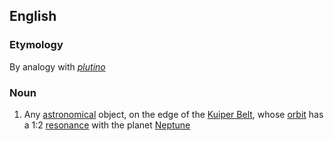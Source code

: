 ==English==

===Etymology===
By analogy with ''[[plutino]]''

===Noun===
{{en-noun}}

# {{context|informal|astronomy|lang=en}} Any [[astronomical]] object, on the edge of the [[Kuiper Belt]], whose [[orbit]] has a 1:2 [[resonance]] with the planet [[Neptune]]